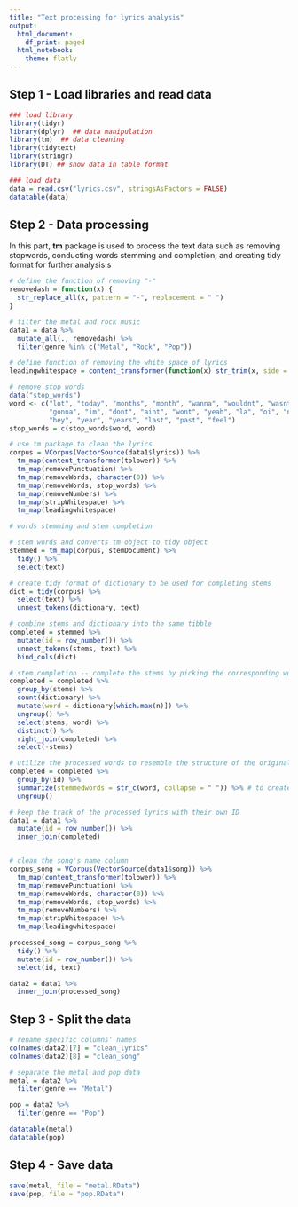 ```yaml
---
title: "Text processing for lyrics analysis"
output:
  html_document:
    df_print: paged
  html_notebook:
    theme: flatly
---
```



## Step 1 - Load libraries and read data

```r
### load library
library(tidyr)
library(dplyr)  ## data manipulation
library(tm)  ## data cleaning
library(tidytext) 
library(stringr) 
library(DT) ## show data in table format
```

```r
### load data
data = read.csv("lyrics.csv", stringsAsFactors = FALSE)
datatable(data)
```






## Step 2 - Data processing










In this part, **tm** package is used to process the text data such as removing stopwords, conducting words stemming and completion, and creating tidy format for further analysis.s






```r
# define the function of removing "-"
removedash = function(x) {
  str_replace_all(x, pattern = "-", replacement = " ")
}

# filter the metal and rock music
data1 = data %>%
  mutate_all(., removedash) %>%
  filter(genre %in% c("Metal", "Rock", "Pop"))

# define function of removing the white space of lyrics
leadingwhitespace = content_transformer(function(x) str_trim(x, side = "both"))

# remove stop words
data("stop_words")
word <- c("lot", "today", "months", "month", "wanna", "wouldnt", "wasnt", "ha", "na", "ooh", "da",
          "gonna", "im", "dont", "aint", "wont", "yeah", "la", "oi", "nigga", "fuck",
          "hey", "year", "years", "last", "past", "feel")
stop_words = c(stop_words$word, word)

# use tm package to clean the lyrics
corpus = VCorpus(VectorSource(data1$lyrics)) %>%
  tm_map(content_transformer(tolower)) %>%
  tm_map(removePunctuation) %>%
  tm_map(removeWords, character(0)) %>%
  tm_map(removeWords, stop_words) %>%
  tm_map(removeNumbers) %>%
  tm_map(stripWhitespace) %>%
  tm_map(leadingwhitespace)

# words stemming and stem completion

# stem words and converts tm object to tidy object
stemmed = tm_map(corpus, stemDocument) %>%
  tidy() %>%
  select(text)

# create tidy format of dictionary to be used for completing stems
dict = tidy(corpus) %>%
  select(text) %>%
  unnest_tokens(dictionary, text)

# combine stems and dictionary into the same tibble
completed = stemmed %>%
  mutate(id = row_number()) %>%
  unnest_tokens(stems, text) %>%
  bind_cols(dict)

# stem completion -- complete the stems by picking the corresponding word with the highest frequency
completed = completed %>%
  group_by(stems) %>%
  count(dictionary) %>%
  mutate(word = dictionary[which.max(n)]) %>%
  ungroup() %>%
  select(stems, word) %>%
  distinct() %>%
  right_join(completed) %>%
  select(-stems)

# utilize the processed words to resemble the structure of the original lyrics
completed = completed %>%
  group_by(id) %>%
  summarize(stemmedwords = str_c(word, collapse = " ")) %>% # to create a stemmed lyrics 
  ungroup()

# keep the track of the processed lyrics with their own ID
data1 = data1 %>%
  mutate(id = row_number()) %>%
  inner_join(completed)


# clean the song's name column
corpus_song = VCorpus(VectorSource(data1$song)) %>%
  tm_map(content_transformer(tolower)) %>%
  tm_map(removePunctuation) %>%
  tm_map(removeWords, character(0)) %>%
  tm_map(removeWords, stop_words) %>%
  tm_map(removeNumbers) %>%
  tm_map(stripWhitespace) %>%
  tm_map(leadingwhitespace)

processed_song = corpus_song %>%
  tidy() %>%
  mutate(id = row_number()) %>%
  select(id, text)

data2 = data1 %>%
  inner_join(processed_song)
```










## Step 3 - Split the data



```r
# rename specific columns' names
colnames(data2)[7] = "clean_lyrics"
colnames(data2)[8] = "clean_song"

# separate the metal and pop data
metal = data2 %>%
  filter(genre == "Metal")

pop = data2 %>%
  filter(genre == "Pop")

datatable(metal)
datatable(pop)
```










## Step 4 - Save data


```r
save(metal, file = "metal.RData")
save(pop, file = "pop.RData")
```
